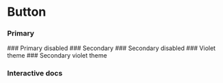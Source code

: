 
<Meta of={Story} />

# Button

### Primary
<Canvas of={Story.Primary} />
### Primary disabled
<Canvas of={Story.Disabled} />
### Secondary
<Canvas of={Story.Secondary} />
### Secondary disabled
<Canvas of={Story.SecondaryDisabled} />
### Violet theme
<Canvas of={Story.Violet} />
### Secondary violet theme
<Canvas of={Story.VioletSecondary} />

### Interactive docs
<Primary />
<Controls />